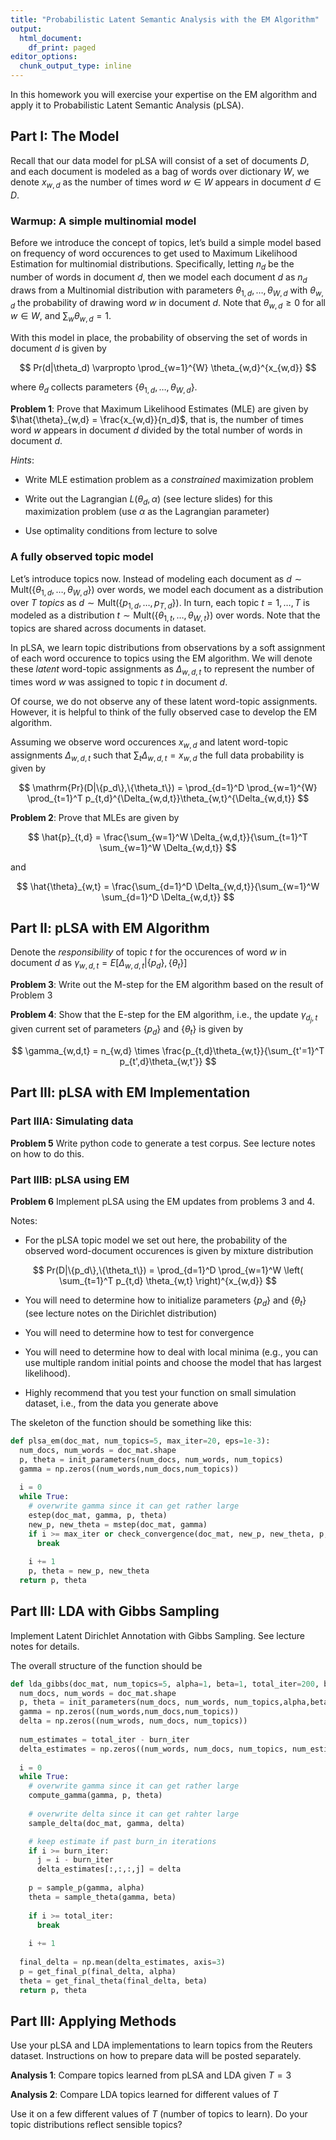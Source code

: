 ```yaml
---
title: "Probabilistic Latent Semantic Analysis with the EM Algorithm"
output:
  html_document:
    df_print: paged
editor_options:
  chunk_output_type: inline
---
```


In this homework you will exercise your expertise on the EM algorithm and apply it to Probabilistic Latent Semantic Analysis (pLSA).

## Part I: The Model

Recall that our data model for pLSA will consist of a set of documents $D$, and each document is modeled as a bag of words over dictionary $W$, we denote $x_{w,d}$ as the number of times word $w \in W$ appears in document $d \in D$.

### Warmup: A simple multinomial model

Before we introduce the concept of topics, let's build a simple model based on frequency of word occurences to get used to Maximum Likelihood Estimation for multinomial distributions. Specifically, letting $n_d$ be the number of words in document $d$, then we model each document $d$ as $n_d$ draws from a Multinomial distribution with parameters $\theta_{1,d},\ldots,\theta_{W,d}$ with $\theta_{w,d}$ the probability of drawing word $w$ in document $d$. Note that $\theta_{w,d} \geq 0$ for all $w \in W$, and $\sum_w \theta_{w,d} = 1$.

With this model in place, the probability of observing the set of words in document $d$ is given by

$$
Pr(d|\theta_d) \varpropto \prod_{w=1}^{W} \theta_{w,d}^{x_{w,d}}
$$

where $\theta_d$ collects parameters $\{\theta_{1,d},\ldots,\theta_{W,d}\}$.

**Problem 1**: Prove that Maximum Likelihood Estimates (MLE) are given by $\hat{\theta}_{w,d} = \frac{x_{w,d}}{n_d}$, that is, the number of times word $w$ appears in document $d$ divided by the total number of words in document $d$.

_Hints_:

- Write MLE estimation problem as a _constrained_ maximization problem

- Write out the Lagrangian $L(\theta_d,\alpha)$ (see lecture slides) for this maximization problem (use $\alpha$ as the Lagrangian parameter)

- Use optimality conditions from lecture to solve

### A fully observed topic model

Let's introduce topics now. Instead of modeling each document as $d \sim \mathrm{Mult}(\{\theta_{1,d},\ldots,\theta_{W,d}\})$ over words, we model each document as a distribution over $T$ _topics_ as $d \sim \mathrm{Mult}(\{p_{1,d},\ldots,p_{T,d}\})$. In turn, each topic $t=1,\ldots,T$ is modeled as a distribution $t \sim \mathrm{Mult}(\{\theta_{1,t},\ldots,\theta_{W,t}\})$ over words. Note that the topics are shared across documents in dataset.

In pLSA, we learn topic distributions from observations by a soft assignment of each word occurence to topics using the EM algorithm. We will denote these _latent_ word-topic assignments as $\Delta_{w,d,t}$ to represent the number of times word $w$ was assigned to topic $t$ in document $d$.

Of course, we do not observe any of these latent word-topic assignments. However, it is helpful to think of the fully observed case to develop the EM algorithm. 

Assuming we observe word occurences $x_{w,d}$ and latent word-topic assignments $\Delta_{w,d,t}$ such that $\sum_t \Delta_{w,d,t} = x_{w,d}$ the full data probability is given by

$$
\mathrm{Pr}(D|\{p_d\},\{\theta_t\}) = \prod_{d=1}^D \prod_{w=1}^{W} \prod_{t=1}^T p_{t,d}^{\Delta_{w,d,t}}\theta_{w,t}^{\Delta_{w,d,t}}
$$



**Problem 2**: Prove that MLEs are given by

$$
\hat{p}_{t,d} = \frac{\sum_{w=1}^W \Delta_{w,d,t}}{\sum_{t=1}^T \sum_{w=1}^W \Delta_{w,d,t}}
$$

and

$$
\hat{\theta}_{w,t} = \frac{\sum_{d=1}^D \Delta_{w,d,t}}{\sum_{w=1}^W \sum_{d=1}^D \Delta_{w,d,t}}
$$

## Part II: pLSA with EM Algorithm

Denote the _responsibility_ of topic $t$ for the occurences of word $w$ in document $d$ as $\gamma_{w,d,t}=E[\Delta_{w,d,t}|\{p_d\},\{\theta_t\}]$

**Problem 3**: Write out the M-step for the EM algorithm based on the result of Problem 3

**Problem 4**: Show that the E-step for the EM algorithm, i.e., the update $\gamma_{d_j,t}$ given current set of parameters $\{p_d\}$ and $\{\theta_t\}$ is given by

$$
\gamma_{w,d,t} = n_{w,d} \times \frac{p_{t,d}\theta_{w,t}}{\sum_{t'=1}^T p_{t',d}\theta_{w,t'}}
$$

## Part III: pLSA with EM Implementation 

### Part IIIA: Simulating data

**Problem 5** Write python code to generate a test corpus. See lecture notes on how to do this.

### Part IIIB: pLSA using EM

**Problem 6** Implement pLSA using the EM updates from problems 3 and 4.

Notes:

- For the pLSA topic model we set out here, the probability of the observed word-document occurences is given by mixture distribution

$$
Pr(D|\{p_d\},\{\theta_t\}) = 
\prod_{d=1}^D \prod_{w=1}^W \left( \sum_{t=1}^T p_{t,d} \theta_{w,t} \right)^{x_{w,d}}
$$

- You will need to determine how to initialize parameters $\{p_d\}$ and $\{\theta_t\}$ (see lecture notes on the Dirichlet distribution)

- You will need to determine how to test for convergence

- You will need to determine how to deal with local minima (e.g., you can use multiple random initial points and choose the model that has largest likelihood).

- Highly recommend that you test your function on small simulation dataset, i.e., from the data you generate above

The skeleton of the function should be something like this:

```python
def plsa_em(doc_mat, num_topics=5, max_iter=20, eps=1e-3):
  num_docs, num_words = doc_mat.shape
  p, theta = init_parameters(num_docs, num_words, num_topics)
  gamma = np.zeros((num_words,num_docs,num_topics))
  
  i = 0
  while True:
    # overwrite gamma since it can get rather large
    estep(doc_mat, gamma, p, theta)
    new_p, new_theta = mstep(doc_mat, gamma)
    if i >= max_iter or check_convergence(doc_mat, new_p, new_theta, p, theta, eps):
      break
    
    i += 1
    p, theta = new_p, new_theta
  return p, theta
```

## Part III: LDA with Gibbs Sampling

Implement Latent Dirichlet Annotation with Gibbs Sampling. See lecture notes for details.

The overall structure of the function should be 

```python
def lda_gibbs(doc_mat, num_topics=5, alpha=1, beta=1, total_iter=200, burn_iter=100):
  num_docs, num_words = doc_mat.shape
  p, theta = init_parameters(num_docs, num_words, num_topics,alpha,beta)
  gamma = np.zeros((num_words,num_docs,num_topics))
  delta = np.zeros((num_wrods, num_docs, num_topics))
  
  num_estimates = total_iter - burn_iter
  delta_estimates = np.zeros((num_words, num_docs, num_topics, num_estimates))
  
  i = 0
  while True:
    # overwrite gamma since it can get rather large
    compute_gamma(gamma, p, theta)
    
    # overwrite delta since it can get rahter large
    sample_delta(doc_mat, gamma, delta)

    # keep estimate if past burn_in iterations
    if i >= burn_iter:
      j = i - burn_iter
      delta_estimates[:,:,:,j] = delta
      
    p = sample_p(gamma, alpha)
    theta = sample_theta(gamma, beta)
    
    if i >= total_iter:
      break
    
    i += 1
    
  final_delta = np.mean(delta_estimates, axis=3)
  p = get_final_p(final_delta, alpha)
  theta = get_final_theta(final_delta, beta)
  return p, theta
```

## Part III: Applying Methods

Use your pLSA and LDA implementations to learn topics from the Reuters dataset. Instructions on how to prepare data will be posted separately.

**Analysis 1**: Compare topics learned from pLSA and LDA given $T=3$

**Analysis 2**: Compare LDA topics learned for different values of $T$


Use it on a few different values of $T$ (number of topics to learn). Do your topic distributions reflect sensible topics?








